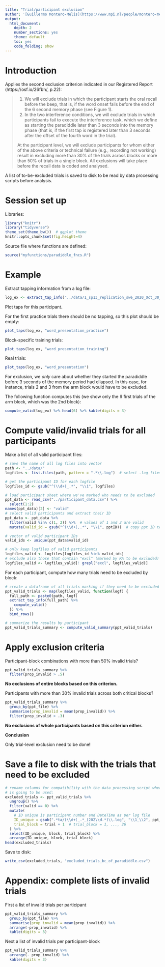 ```yaml
---
title: "Trial/participant exclusion"
author: '[Guillermo Montero-Melis](https://www.mpi.nl/people/montero-melis-guillermo)'
output:
  html_document:
    depth: 2
    number_sections: yes
    theme: default
    toc: yes
    code_folding: show
---
```


Introduction
============

Applies the second exclusion criterion indicated in our Registered Report
(https://osf.io/26fbh/, p.22):

> 1) We will exclude trials in which the participant starts the oral recall before the beep, that is, if the word onset falls before the end of the 6 second memory phase (see Figure 1).
> 2) In the two interference conditions, we will exclude trials in which participants fail to execute the interference task, which we define as starting the paradiddle later than 3 seconds into the memory phase (that is, if the first tap is registered later than 3 seconds after the offset of the fourth word in the trial).
>
> At the participant level, we will exclude participants for whom either of the above criteria or technical failure (e.g., recording not working) result in excluding more than 30% of the trials across blocks or more than 50% of trials in a single block. All exclusions will take place before the recall data is coded and analysed.

A list of to-be-excluded trials is saved to disk to be read by data processing
scripts before analysis.


Session set up
==============

Libraries:

```r
library("knitr")
library("tidyverse")
theme_set(theme_bw())  # ggplot theme
knitr::opts_chunk$set(fig.height=4)
```

Source file where functions are defined:

```r
source("myfunctions/paradiddle_fncs.R")
```


Example
======

Extract tapping information from a log file:

```r
log_ex <- extract_tap_info("../data/1_sp13_replication_swe_2020_Oct_30_1334.log")
```

Plot taps for this participant.

For the first practice trials there should be no tapping, so this plot should be
empty:

```r
plot_taps(log_ex, "word_presentation_practice")
```

Block-specific training trials:

```r
plot_taps(log_ex, "word_presentation_training")
```

Real trials:

```r
plot_taps(log_ex, "word_presentation")
```

For exclusion, we *only* care about whether they started the paradiddle before
3 seconds of the memory period had ellapsed. In this case, for instance, trials
2 and 3 from the arm block would have to be excluded.

The following function computes this (we show only the 6 first trials of the
arm block, which was the 2nd block):

```r
compute_valid(log_ex) %>% head(6) %>% kable(digits = 3) 
```



Compute valid/invalid trials for all participants
============================================

Make a list of all valid participant files:

```r
# save the name of all log files into vector
path <- "../data/"
logfiles <- list.files(path, pattern = ".*\\.log")  # select .log files

# get the participant ID for each logfile
logfiles_id <- gsub("^(\\d+)_.*", "\\1", logfiles)

# load participant sheet where we've marked who needs to be excluded
ppt_data <- read_csv("../participant_data.csv") %>%
  select(1:2)
names(ppt_data)[2] <- "valid"
# select valid participants and extract their ID
ppt_data <- ppt_data %>%
  filter(valid %in% c(1, 2)) %>%  # values of 1 and 2 are valid
  mutate(valid_id = gsub("^(\\d+),.*", "\\1", pptID))  # copy ppt ID to column

# vector of valid participant IDs
valid_ids <- unique(ppt_data$valid_id)

# only keep logfiles of valid participants
logfiles_valid <- logfiles[logfiles_id %in% valid_ids]
# exclude also those that contain "excl" (marked by RA to be excluded)
logfiles_valid <- logfiles_valid[! grepl("excl", logfiles_valid)]
```

For each participant, compute how many trials need to be excluded by block:

```r
# create a dataframe of all trials marking if they need to be excluded or not
ppt_valid_trials <- map(logfiles_valid, function(logf) {
  full_path <- paste0(path, logf)
  extract_tap_info(full_path) %>%
    compute_valid()
  }) %>%
  bind_rows()
```

```r
# summarize the results by participant
ppt_valid_trials_summary <- compute_valid_summary(ppt_valid_trials)
```


Apply exclusion criteria
========================

Participant-block combinations with more than 50% invalid trials?

```r
ppt_valid_trials_summary %>%
  filter(prop_invalid > .5)
```

**No exclusions of entire blocks based on this criterion.**


Participants with more than 30% invalid trials across both critical blocks?

```r
ppt_valid_trials_summary %>%
  group_by(ppt_file) %>%
  summarise(prop_invalid = mean(prop_invalid)) %>%
  filter(prop_invalid > .3)
```

**No exclusions of whole participants based on this criterion either.**

**Conclusion**

Only trial-level exclusion need to be done!


Save a file to disk with the trials that need to be excluded
===========================================================

```r
# rename columns for compatibility with the data processing script where this
# is going to be used:
excluded_trials <- ppt_valid_trials %>%
  ungroup() %>%
  filter(valid == 0) %>%
  mutate(
    # ID unique is participant number and DateTime as per log file
    ID_unique = gsub(".*ta/(\\d+)_.*_(202\\d.*)\\.log", "\\1_\\2", ppt_file),
    trial_block = trial + 1  # trial_block = 1, ..., 26
  ) %>%
  select(ID_unique, block, trial_block) %>%
  arrange(ID_unique, block, trial_block)
head(excluded_trials)
```

Save to disk:

```r
write_csv(excluded_trials, "excluded_trials_bc_of_paradiddle.csv")
```



Appendix: complete lists of invalid trials
=========================

First a list of invalid trials per participant

```r
ppt_valid_trials_summary %>%
  group_by(ppt_file) %>%
  summarise(prop_invalid = mean(prop_invalid)) %>%
  arrange(-prop_invalid) %>%
  kable(digits = 3)
```

Next a list of invalid trials per participant-block

```r
ppt_valid_trials_summary %>%
  arrange(- prop_invalid) %>%
  kable(digits = 3)
```


